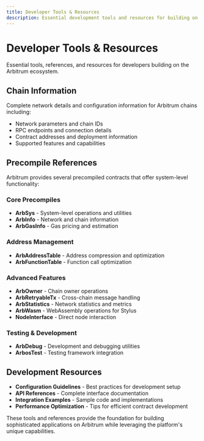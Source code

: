 ```yaml
---
title: Developer Tools & Resources
description: Essential development tools and resources for building on Arbitrum
---
```


# Developer Tools & Resources

Essential tools, references, and resources for developers building on the Arbitrum ecosystem.

## Chain Information

Complete network details and configuration information for Arbitrum chains including:

- Network parameters and chain IDs
- RPC endpoints and connection details
- Contract addresses and deployment information
- Supported features and capabilities

## Precompile References

Arbitrum provides several precompiled contracts that offer system-level functionality:

### Core Precompiles
- **ArbSys** - System-level operations and utilities
- **ArbInfo** - Network and chain information
- **ArbGasInfo** - Gas pricing and estimation

### Address Management
- **ArbAddressTable** - Address compression and optimization
- **ArbFunctionTable** - Function call optimization

### Advanced Features
- **ArbOwner** - Chain owner operations
- **ArbRetryableTx** - Cross-chain message handling
- **ArbStatistics** - Network statistics and metrics
- **ArbWasm** - WebAssembly operations for Stylus
- **NodeInterface** - Direct node interaction

### Testing & Development
- **ArbDebug** - Development and debugging utilities
- **ArbosTest** - Testing framework integration

## Development Resources

- **Configuration Guidelines** - Best practices for development setup
- **API References** - Complete interface documentation
- **Integration Examples** - Sample code and implementations
- **Performance Optimization** - Tips for efficient contract development

These tools and references provide the foundation for building sophisticated applications on Arbitrum while leveraging the platform's unique capabilities.
